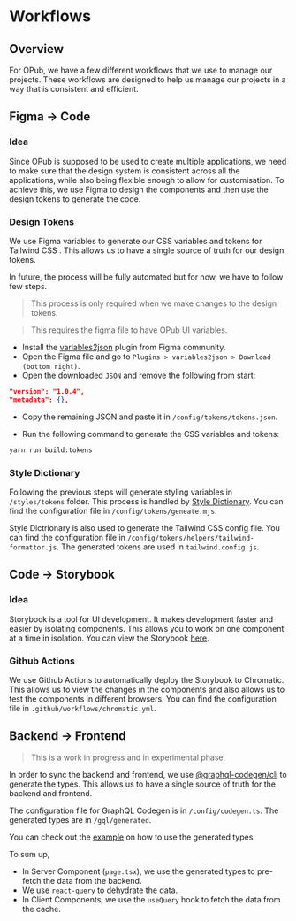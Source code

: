 # Workflows

## Overview

For OPub, we have a few different workflows that we use to manage our projects. These workflows are designed to help us manage our projects in a way that is consistent and efficient.

## Figma -> Code

### Idea

Since OPub is supposed to be used to create multiple applications, we need to make sure that the design system is consistent across all the applications, while also being flexible enough to allow for customisation. To achieve this, we use Figma to design the components and then use the design tokens to generate the code.

### Design Tokens

We use Figma variables to generate our CSS variables and tokens for Tailwind CSS . This allows us to have a single source of truth for our design tokens.

In future, the process will be fully automated but for now, we have to follow few steps.

> This process is only required when we make changes to the design tokens.

> This requires the figma file to have OPub UI variables.

- Install the [variables2json](https://www.figma.com/community/plugin/1253571037276959291) plugin from Figma community.
- Open the Figma file and go to `Plugins > variables2json > Download (bottom right)`.
- Open the downloaded `JSON` and remove the following from start:

```json
"version": "1.0.4",
"metadata": {},
```

- Copy the remaining JSON and paste it in `/config/tokens/tokens.json`.

- Run the following command to generate the CSS variables and tokens:

```bash
yarn run build:tokens
```

### Style Dictionary

Following the previous steps will generate styling variables in `/styles/tokens` folder. This process is handled by [Style Dictionary](https://amzn.github.io/style-dictionary/). You can find the configuration file in `/config/tokens/geneate.mjs`.

Style Dictrionary is also used to generate the Tailwind CSS config file. You can find the configuration file in `/config/tokens/helpers/tailwind-formattor.js`. The generated tokens are used in `tailwind.config.js`.

## Code -> Storybook

### Idea

Storybook is a tool for UI development. It makes development faster and easier by isolating components. This allows you to work on one component at a time in isolation. You can view the Storybook [here](https://main--64004009fa0a900a3197549c.chromatic.com/).

### Github Actions

We use Github Actions to automatically deploy the Storybook to Chromatic. This allows us to view the changes in the components and also allows us to test the components in different browsers. You can find the configuration file in `.github/workflows/chromatic.yml`.

## Backend -> Frontend

> This is a work in progress and in experimental phase.

In order to sync the backend and frontend, we use [@graphql-codegen/cli](https://the-guild.dev/graphql/codegen) to generate the types. This allows us to have a single source of truth for the backend and frontend.

The configuration file for GraphQL Codegen is in `/config/codegen.ts`. The generated types are in `/gql/generated`.

You can check out the [example](https://github.com/CivicDataLab/opub-mono/blob/main/apps/www/app/%5Blocale%5D/dashboard/dataset/page.tsx) on how to use the generated types.

To sum up,

- In Server Component (`page.tsx`), we use the generated types to pre-fetch the data from the backend.
- We use `react-query` to dehydrate the data.
- In Client Components, we use the `useQuery` hook to fetch the data from the cache.

